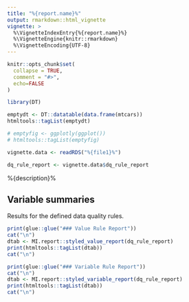 ```yaml
---
title: "%{report.name}%"
output: rmarkdown::html_vignette
vignette: >
  %\VignetteIndexEntry{%{report.name}%}
  %\VignetteEngine{knitr::rmarkdown}
  %\VignetteEncoding{UTF-8}
---
```


```r
knitr::opts_chunk$set(
  collapse = TRUE,
  comment = "#>",
  echo=FALSE
)

library(DT)

```

``` r
emptydt <- DT::datatable(data.frame(mtcars))
htmltools::tagList(emptydt)
```


``` r
# emptyfig <- ggplotly(ggplot())
# htmltools::tagList(emptyfig)
```


```r

vignette.data <- readRDS("%{file1}%") 

dq_rule_report <- vignette.data$dq_rule_report

```
%{description}%

## Variable summaries {.tabset}

Results for the defined data quality rules.


``` r

print(glue::glue("### Value Rule Report"))
cat("\n")
dtab <- MI.report::styled_value_report(dq_rule_report)
print(htmltools::tagList(dtab))
cat("\n")

print(glue::glue("### Variable Rule Report"))
cat("\n")
dtab <- MI.report::styled_variable_report(dq_rule_report)
print(htmltools::tagList(dtab))
cat("\n")

```



